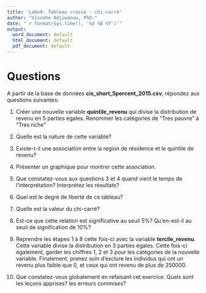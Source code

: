 ```yaml
---
title: 'Labo9: Tableau croisé - chi-carré'
author: "Visseho Adjiwanou, PhD."
date: "`r format(Sys.time(), '%d %B %Y')`"
output:
  word_document: default
  html_document: default
  pdf_document: default
---
```




# Questions

A partir de la base de données **cis_short_5percent_2015.csv**, répondez aux questions suivantes:

1. Créer une nouvelle variable **quintile_revenu** qui divise la distribution de revenu en 5 parties égales. Renommer les catégories de "Tres pauvre" à "Tres riche"
    
2. Quelle est la nature de cette variable?

3. Existe-t-il une association entre la region de résidence et le quintile de revenu?

4. Présenter un graphique pour montrer cette association.

5. Que constatez-vous aux questions 3 et 4 quand vient le temps de l'interprétation? Interprétez les résultats?

6. Quel est le degré de liberté de ce tableau?

7. Quelle est la valeur du chi-carré?

8. Est-ce que cette relation est significative au seuil 5%? Qu'en-est-il au seuil de signification de 10%?

9. Reprendre les étapes 1 à 8 cette fois-ci avec la variable **tercile_revenu**. Cette variable divise la distribution en 3 parties égales. Cette fois-ci également, garder les chiffres 1, 2 et 3 pour les catégories de la nouvelle variable. Finalement, prenez soin d'exclure les individus qui ont un revenu plus faible que 0, et ceux qui ont revenu de plus de 250000. 

10. Que constatez-vous globalement en refaisant cet exercice. Quels sont les leçons apprises? les erreurs commises?


